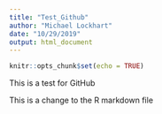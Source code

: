 ```yaml
---
title: "Test_Github"
author: "Michael Lockhart"
date: "10/29/2019"
output: html_document
---
```


```r
knitr::opts_chunk$set(echo = TRUE)
```

This is a test for GitHub

This is a change to the R markdown file